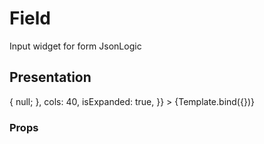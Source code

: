 

<Meta title="Admin/Custom/JsonWidget" component={JsonWidget} />

# Field

Input widget for form JsonLogic


## Presentation

<Canvas>
  <Story
    name="Default"
    args={{
      name: 'JsonWidget',
      logic: {'==': [1, 1]},
      onChange: (...args) => {
        null;
      },
      cols: 40,
      isExpanded: true,
    }}
  >
    {Template.bind({})}
  </Story>
</Canvas>

### Props

<ArgsTable story="Default" />
